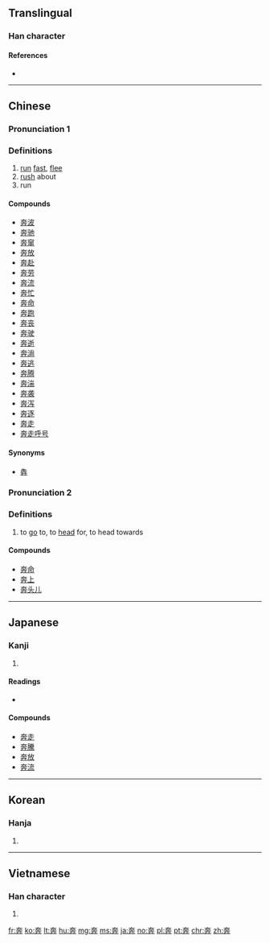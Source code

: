 {{also|犇}}
==Translingual==

===Han character===
{{Han char|rn=37|rad=大|as=06|sn=9|four=40444|canj=KJT|ids=⿱大卉}}

====References====
* {{Han ref|kx=0252.030|dkj=05921|dj=0513.040|hdz=10533.010|uh=5954|ud=22868|bh=A962|bd=43362}}

----

==Chinese==
{{zh-forms}}

===Pronunciation 1===
{{zh-pron
|m=bēn
|c=ban1
|mc=y
|oc=y
|ma=
|cat=v
}}

===Definitions===
# [[run]] [[fast]], [[flee]]
# [[rush]] about
# run

====Compounds====
* [[奔波]]
* [[奔驰]]
* [[奔窜]]
* [[奔放]]
* [[奔赴]]
* [[奔劳]]
* [[奔流]]
* [[奔忙]]
* [[奔命]]
* [[奔跑]]
* [[奔丧]]
* [[奔驶]]
* [[奔逝]]
* [[奔淌]]
* [[奔逃]]
* [[奔腾]]
* [[奔湍]]
* [[奔袭]]
* [[奔泻]]
* [[奔逐]]
* [[奔走]]
* [[奔走呼号]]

====Synonyms====
*[[犇]]

===Pronunciation 2===
{{zh-pron
|m=bèn
|cat=v
}}

===Definitions===
# to [[go]] to, to [[head]] for, to head towards

====Compounds====
* [[奔命]]
* [[奔上]]
* [[奔头儿]]

----

==Japanese==

===Kanji===
{{ja-kanji|grade=c|rs=大06}}

# {{defn|lang=ja|sort=大06}}

====Readings====
* {{ja-readings|goon=[[ほん]] (hon)|kanon=[[ほん]] (hon)|kun=[[はしる]] (hashiru)}}

====Compounds====
* [[奔走]]
* [[奔騰]]
* [[奔放]]
* [[奔流]]

----

==Korean==

===Hanja===
{{ko-hanja|hangeul=분|rv=bun|mr=pun}}

# {{defn|lang=ko|sort=大06}}

----

==Vietnamese==

===Han character===
{{vi-hantu|[[bon]], [[bôn]], [[buôn]], [[bốn]]|rs=大06}}

# {{defn|lang=vi|sort=大06}}

[[fr:奔]]
[[ko:奔]]
[[lt:奔]]
[[hu:奔]]
[[mg:奔]]
[[ms:奔]]
[[ja:奔]]
[[no:奔]]
[[pl:奔]]
[[pt:奔]]
[[chr:奔]]
[[zh:奔]]